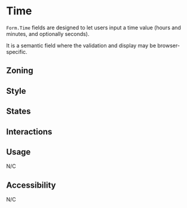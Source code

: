 

<Meta of={Stories} />

# Time

<Status id="formFieldInputTime" />

`Form.Time` fields are designed to let users input a time value (hours and minutes, and optionally seconds).

It is a semantic field where the validation and display may be browser-specific.

## Zoning

<FigmaImage
	src="https://www.figma.com/file/qc8oUSyVJM67gSsbTShftt/%F0%9F%93%90-Zoning?node-id=245%3A219"
	alt="zoning image for inputs"
/>

## Style

## States

<Canvas>
	<Story story={Stories.Time} />
</Canvas>

## Interactions

## Usage

N/C

## Accessibility

N/C
